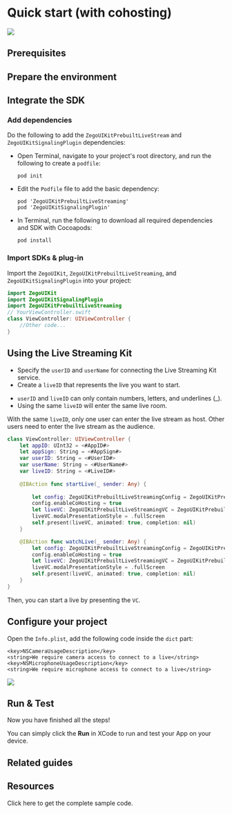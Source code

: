 
# Quick start (with cohosting)

<Frame width="512" height="auto" caption="">
  <img src="https://doc-media.zego.im/sdk-doc/Pics/ZegoUIKit/Flutter/live_with_cohosting2.gif" />
</Frame>

## Prerequisites

<UIKitInvitationPrerequisitesZIMSignaling/>

## Prepare the environment

<Content/>

## Integrate the SDK

### Add dependencies

Do the following to add the `ZegoUIKitPrebuiltLiveStream` and `ZegoUIKitSignalingPlugin` dependencies:

- Open Terminal, navigate to your project's root directory, and run the following to create a `podfile`: 

    ```
    pod init
    ```
- Edit the `Podfile` file to add the basic dependency:

    ```
    pod 'ZegoUIKitPrebuiltLiveStreaming'
    pod 'ZegoUIKitSignalingPlugin'
    ```

- In Terminal, run the following to download all required dependencies and SDK with Cocoapods:

    ```
    pod install
    ```

### Import SDKs & plug-in

Import the `ZegoUIKit`, `ZegoUIKitPrebuiltLiveStreaming`, and `ZegoUIKitSignalingPlugin` into your project:


```swift
import ZegoUIKit
import ZegoUIKitSignalingPlugin
import ZegoUIKitPrebuiltLiveStreaming
// YourViewController.swift
class ViewController: UIViewController {
    //Other code...
}
```

## Using the Live Streaming Kit


- Specify the `userID` and `userName` for connecting the Live Streaming Kit service. 
- Create a `liveID` that represents the live you want to start. 

<Note title="Note">

- `userID` and `liveID` can only contain numbers, letters, and underlines (_). 
- Using the same `liveID` will enter the same live room.
</Note>

<Warning title="Warning">

With the same `liveID`, only one user can enter the live stream as host. Other users need to enter the live stream as the audience.
</Warning>

```swift
class ViewController: UIViewController {
    let appID: UInt32 = <#AppID#>
    let appSign: String = <#AppSign#>
    var userID: String = <#UserID#>
    var userName: String = <#UserName#>
    var liveID: String = <#LiveID#>
    
    @IBAction func startLive(_ sender: Any) {
        
        let config: ZegoUIKitPrebuiltLiveStreamingConfig = ZegoUIKitPrebuiltLiveStreamingConfig.host(enableSignalingPlugin: true)
        config.enableCoHosting = true
        let liveVC: ZegoUIKitPrebuiltLiveStreamingVC = ZegoUIKitPrebuiltLiveStreamingVC(appID, appSign: appSign, userID: userID, userName: userName, liveID: liveID, config: config)
        liveVC.modalPresentationStyle = .fullScreen
        self.present(liveVC, animated: true, completion: nil)
    }

    @IBAction func watchLive(_ sender: Any) {
        let config: ZegoUIKitPrebuiltLiveStreamingConfig = ZegoUIKitPrebuiltLiveStreamingConfig.audience(enableSignalingPlugin: true)
        config.enableCoHosting = true
        let liveVC: ZegoUIKitPrebuiltLiveStreamingVC = ZegoUIKitPrebuiltLiveStreamingVC(appID, appSign: appSign, userID: userID, userName: userName, liveID: liveID, config: config)
        liveVC.modalPresentationStyle = .fullScreen
        self.present(liveVC, animated: true, completion: nil)
    }
}
```

Then, you can start a live by presenting the `VC`.


## Configure your project


Open the `Info.plist`, add the following code inside the `dict` part:

```plist
<key>NSCameraUsageDescription</key>
<string>We require camera access to connect to a live</string>
<key>NSMicrophoneUsageDescription</key>
<string>We require microphone access to connect to a live</string>
```

<Frame width="100%" height="auto" caption="">
  <img src="https://doc-media.zego.im/sdk-doc/Pics/ZegoUIKit/Flutter/live/permission_ios.png" />
</Frame>



## Run & Test

Now you have finished all the steps!

You can simply click the **Run** in XCode to run and test your App on your device.



## Related guides


<CardGroup cols={2}>
  <Card title="How to upgrade UIKits with a plugin to V2.0.0" href="https://docs.zegocloud.com/faq/UIKit_Plugin2.0_upgrade?product=UIKits_CallKit&platform=ios" target="_blank" />
</CardGroup>

## Resources

<CardGroup cols={2}>
  <Card title="Sample code" target="_blank" href="https://github.com/ZEGOCLOUD/zego_uikit_prebuilt_live_streaming_example_ios">
    Click here to get the complete sample code.
  </Card>
</CardGroup>

